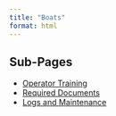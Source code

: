 ```yaml
---
title: "Boats"
format: html
---
```


##  Sub-Pages
-   [Operator Training](https://pifsc-protected-species-division.github.io/PMNM-ARCamps-Manual/content/OperatorTraining.html)
-   [Required Documents](https://pifsc-protected-species-division.github.io/PMNM-ARCamps-Manual/content/RequiredDocs.html)
-   [Logs and Maintenance](https://pifsc-protected-species-division.github.io/PMNM-ARCamps-Manual/content/LogsandMaintenance.html)
